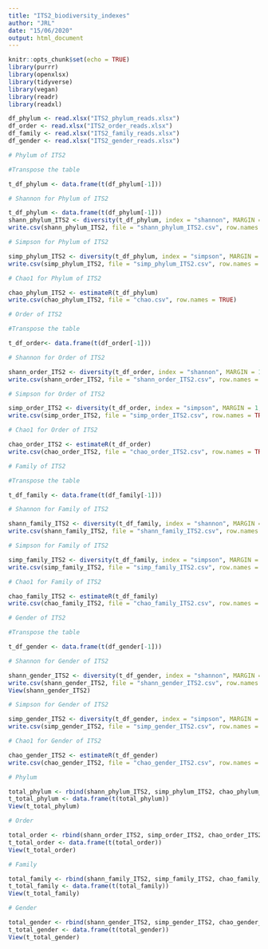---
title: "ITS2_biodiversity_indexes"
author: "JRL"
date: "15/06/2020"
output: html_document
---

```{r setup, include=FALSE}
knitr::opts_chunk$set(echo = TRUE)
library(purrr)
library(openxlsx)
library(tidyverse)
library(vegan)
library(readr)
library(readxl)
```

```{r import tables}
df_phylum <- read.xlsx("ITS2_phylum_reads.xlsx")
df_order <- read.xlsx("ITS2_order_reads.xlsx")
df_family <- read.xlsx("ITS2_family_reads.xlsx")
df_gender <- read.xlsx("ITS2_gender_reads.xlsx")
```


```{r phylum}

# Phylum of ITS2 

#Transpose the table

t_df_phylum <- data.frame(t(df_phylum[-1]))

# Shannon for Phylum of ITS2

t_df_phylum <- data.frame(t(df_phylum[-1]))
shann_phylum_ITS2 <- diversity(t_df_phylum, index = "shannon", MARGIN = 1, base = exp(1))
write.csv(shann_phylum_ITS2, file = "shann_phylum_ITS2.csv", row.names = TRUE)

# Simpson for Phylum of ITS2

simp_phylum_ITS2 <- diversity(t_df_phylum, index = "simpson", MARGIN = 1, base = exp(1))
write.csv(simp_phylum_ITS2, file = "simp_phylum_ITS2.csv", row.names = TRUE)

# Chao1 for Phylum of ITS2

chao_phylum_ITS2 <- estimateR(t_df_phylum)
write.csv(chao_phylum_ITS2, file = "chao.csv", row.names = TRUE)
```

```{r order}

# Order of ITS2

#Transpose the table

t_df_order<- data.frame(t(df_order[-1]))

# Shannon for Order of ITS2

shann_order_ITS2 <- diversity(t_df_order, index = "shannon", MARGIN = 1, base = exp(1))
write.csv(shann_order_ITS2, file = "shann_order_ITS2.csv", row.names = TRUE)

# Simpson for Order of ITS2

simp_order_ITS2 <- diversity(t_df_order, index = "simpson", MARGIN = 1, base = exp(1))
write.csv(simp_order_ITS2, file = "simp_order_ITS2.csv", row.names = TRUE)

# Chao1 for Order of ITS2

chao_order_ITS2 <- estimateR(t_df_order)
write.csv(chao_order_ITS2, file = "chao_order_ITS2.csv", row.names = TRUE)
```

```{r family}
# Family of ITS2

#Transpose the table

t_df_family <- data.frame(t(df_family[-1]))

# Shannon for Family of ITS2

shann_family_ITS2 <- diversity(t_df_family, index = "shannon", MARGIN = 1, base = exp(1))
write.csv(shann_family_ITS2, file = "shann_family_ITS2.csv", row.names = TRUE)

# Simpson for Family of ITS2

simp_family_ITS2 <- diversity(t_df_family, index = "simpson", MARGIN = 1, base = exp(1))
write.csv(simp_family_ITS2, file = "simp_family_ITS2.csv", row.names = TRUE)

# Chao1 for Family of ITS2

chao_family_ITS2 <- estimateR(t_df_family)
write.csv(chao_family_ITS2, file = "chao_family_ITS2.csv", row.names = TRUE)
```

```{r gender}
# Gender of ITS2

#Transpose the table

t_df_gender <- data.frame(t(df_gender[-1]))

# Shannon for Gender of ITS2

shann_gender_ITS2 <- diversity(t_df_gender, index = "shannon", MARGIN = 1, base = exp(1))
write.csv(shann_gender_ITS2, file = "shann_gender_ITS2.csv", row.names = TRUE)
View(shann_gender_ITS2)

# Simpson for Gender of ITS2

simp_gender_ITS2 <- diversity(t_df_gender, index = "simpson", MARGIN = 1, base = exp(1))
write.csv(simp_gender_ITS2, file = "simp_gender_ITS2.csv", row.names = TRUE)

# Chao1 for Gender of ITS2

chao_gender_ITS2 <- estimateR(t_df_gender)
write.csv(chao_gender_ITS2, file = "chao_gender_ITS2.csv", row.names = TRUE)
```

```{r}
# Phylum

total_phylum <- rbind(shann_phylum_ITS2, simp_phylum_ITS2, chao_phylum_ITS2)
t_total_phylum <- data.frame(t(total_phylum))
View(t_total_phylum)

# Order

total_order <- rbind(shann_order_ITS2, simp_order_ITS2, chao_order_ITS2)
t_total_order <- data.frame(t(total_order))
View(t_total_order)

# Family

total_family <- rbind(shann_family_ITS2, simp_family_ITS2, chao_family_ITS2)
t_total_family <- data.frame(t(total_family))
View(t_total_family)

# Gender

total_gender <- rbind(shann_gender_ITS2, simp_gender_ITS2, chao_gender_ITS2)
t_total_gender <- data.frame(t(total_gender))
View(t_total_gender)

```

